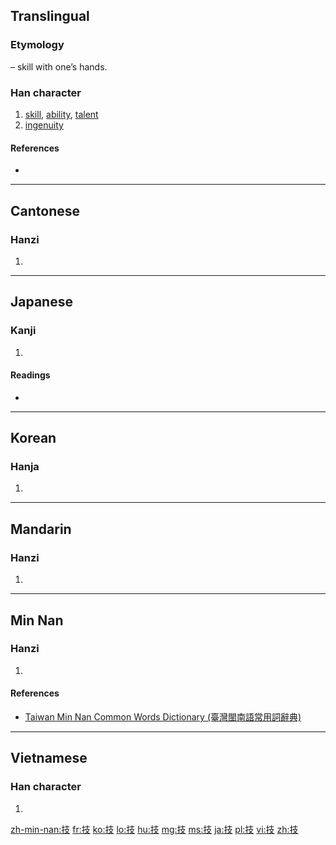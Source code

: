 ==Translingual==
===Etymology===
{{Han compound|手|alt1=扌|t1=hand|支|ls=psc|c1=s|c2=p}} – skill with one’s hands.

===Han character===
{{Han char|rn=64|rad=手|as=04|sn=7|four=5404<sub>7</sub>|canj=手十水 (QJE)|ids=⿰[[扌]][[支]]}}

# [[skill]], [[ability]], [[talent]]
# [[ingenuity]]

====References====
* {{Han ref|kx=0420.020|dkj=11855|dj=0767.030|hdz=31834.040|uh=6280|ud=25216|bh=A7DE|bd=42974}}

----

==Cantonese==

===Hanzi===
{{yue-hanzi|jyut=[[gei6]]|y=gei6}}

# {{defn|lang=yue|sort=手04}}

----

==Japanese==

===Kanji===
{{ja-kanji|grade=5|rs=手04}}

# {{defn|lang=ja|sort=手04}}

====Readings====
* {{ja-readings|goon=[[ぎ]] (gi)|kanon=[[き]] (ki)|kun=[[わざ]] (waza)}}

----

==Korean==

===Hanja===
{{ko-hanja|hangeul=기|eumhun=|rv=gi|mr=ki|y=ki}}

# {{defn|lang=ko|sort=手04}}

----

==Mandarin==

===Hanzi===
{{cmn-hanzi|pin=[[jì]] ([[ji4]]), [[pàn]] ([[pan4]])|wg=chi<sup>4</sup>, p'an<sup>4</sup>}}

# {{defn|lang=cmn|sort=手04}}

----

==Min Nan==

===Hanzi===
{{nan-hanzi|tlpa=ki (ki<sup>1</sup>)}}

# {{defn|lang=nan|sort=手04}}

====References====
*[http://twblg.dict.edu.tw/holodict_new/result_detail.jsp?n_no=3211&curpage=1&sample=%E6%8A%80&radiobutton=1&querytarget=1&limit=20&pagenum=1&rowcount=14 Taiwan Min Nan Common Words Dictionary (臺灣閩南語常用詞辭典)]

----

==Vietnamese==

===Han character===
{{vi-hantu|[[kĩ]], [[gảy]], [[gãy]], [[ghẽ]], [[kể]], [[kẽ]], [[kỹ]], [[chẻ]], [[chia]]|rs=手04}}

# {{defn|lang=vi|sort=手04}}

[[zh-min-nan:技]]
[[fr:技]]
[[ko:技]]
[[lo:技]]
[[hu:技]]
[[mg:技]]
[[ms:技]]
[[ja:技]]
[[pl:技]]
[[vi:技]]
[[zh:技]]